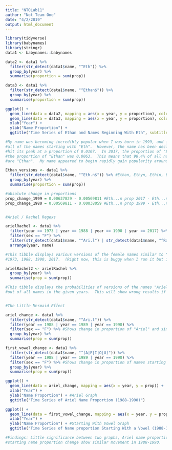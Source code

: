 ```yaml
---
title: "NTOLab11"
author: "Not Team One"
date: "4/2/2019"
output: html_document
---
```


```r

library(tidyverse)
library(babynames)
library(stringr)
data1 <- babynames::babynames

data2 <- data1 %>%
  filter(str_detect(data1$name, "^Eth")) %>%
  group_by(year) %>%
  summarise(proportion = sum(prop))

data3 <- data1 %>%
  filter(str_detect(data1$name, "^Ethan$")) %>%
  group_by(year) %>%
  summarise(proportion = sum(prop))

ggplot() +
  geom_line(data = data2, mapping = aes(x = year, y = proportion), color = "blue") +
  geom_line(data = data3, mapping = aes(x = year, y = proportion), color = "red") +
  xlab("Year") +
  ylab("Name Proportion") +
  ggtitle("Time Series of Ethan and Names Beginning With Eth", subtitle = "Blue = Names Starting With Eth; Red = Ethan")

#My name was becoming incredibly popular when I was born in 1999, and it still makes up nearly 
#all of the names starting with "Eth".  However, the name has been declining since 2002 when it 
#hit its peak at a proportion of 0.0107.  In 2017, the proportion of "Eth" names was 0.0064 and 
#the proportion of "Ethan" was 0.0063.  This means that 98.4% of all names starting with "Eth" 
#are "Ethan".  My name appeared to begin rapidly gain popularity around the 1990's.

Ethan_versions <- data1 %>%
  filter(str_detect(data1$name, "^Eth.n$")) %>% #Ethan, Ethyn, Ethin, Ethon, etc.
  group_by(year) %>%
  summarise(proportion = sum(prop))

#absolute change in proportions
prop_change_1999 = 0.00637829 - 0.00569811 #Eth...n prop 2017 - Eth...n prop 1999 = 0.00068
prop_change_1980 = 0.00569811 - 0.00038059 #Eth...n prop 1999 - Eth...n prop 1980 = 0.00532


#Ariel / Rachel Regexs

arielRachel <- data1 %>%
  filter(year == 1973 | year == 1988 | year == 1990 | year == 2017) %>%
  filter(sex == "F") %>%
  filter(str_detect(data1$name, "^Ari.l") | str_detect(data1$name, "^Rach.l")) %>%
  arrange(year, name)

#This tibble displays various versions of the female names similar to "Ariel" and "Rachel" in
#1973, 1988, 1990, 2017.  (Right now, this is buggy when I run it but it was fine before... very strange)

arielRachel2 <- arielRachel %>%
  group_by(year) %>%
  summarise(prop = sum(prop))

#This tibble displays the probabilities of versions of the names "Ariel" and "Rachel" occuring
#out of all names in the given years.  This will show wrong results if arielRachel fails.


#The Little Mermaid Effect

ariel_change <- data1 %>%
  filter(str_detect(data1$name, "^Ari.l")) %>%
  filter(year == 1988 | year == 1989 | year == 1990) %>%
  filter(sex == "F") %>% #Shows change in proportion of "Ariel" and similar from 1988-1990
  group_by(year) %>%
  summarise(prop = sum(prop)) 

first_vowel_change <- data1 %>%
  filter(str_detect(data1$name, "^[A|E|I|O|U]")) %>%
  filter(year == 1988 | year == 1989 | year == 1990) %>%
  filter(sex == "F") %>% #Shows change in proportion of names starting with a vowel from 1988-1990
  group_by(year) %>%
  summarise(prop = sum(prop))

ggplot() +
  geom_line(data = ariel_change, mapping = aes(x = year, y = prop)) +
  xlab("Year") +
  ylab("Name Proportion") + #Ariel Graph
  ggtitle("Time Series of Ariel Name Proportion (1988-1990)")

ggplot() +
  geom_line(data = first_vowel_change, mapping = aes(x = year, y = prop)) +
  xlab("Year") +
  ylab("Name Proportion") + #Starting With Vowel Graph
  ggtitle("Time Series of Name proportion Starting With a Vowel (1988-1990)")

#Findings: Little significance between two graphs, Ariel name proportion change and vowel
#starting name proportion change show similar movement in 1988-1990.  

```

